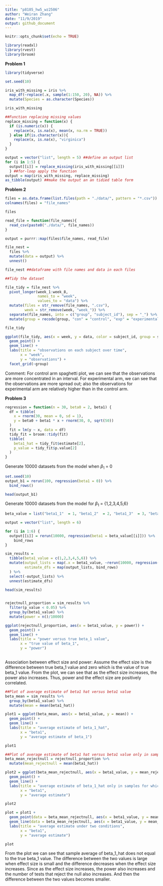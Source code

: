 ```yaml
---
title: "p8105_hw5_wz2506"
author: "Weiran Zhang"
date: "11/9/2019"
output: github_document
---
```


```r
knitr::opts_chunk$set(echo = TRUE)
```

```r

library(readxl)
library(rvest)
library(broom)

```

**Problem 1**

```r
library(tidyverse)

set.seed(10)

iris_with_missing = iris %>% 
  map_df(~replace(.x, sample(1:150, 20), NA)) %>%
  mutate(Species = as.character(Species))

iris_with_missing

```

```r
##Function replacing missing values
replace_missing = function(x) {
  if (is.numeric(x)) {
    replace(x, is.na(x), mean(x, na.rm = TRUE))
  } else if(is.character(x)){
    replace(x, is.na(x), "virginica")
  }
}

```

```r

output = vector("list", length = 5) ##define an output list
for (i in 1:5) {
  output[[i]] = replace_missing(iris_with_missing[[i]])
  } ##for-loop apply the function
output = map(iris_with_missing, replace_missing)
as_tibble(output) ##make the output an an tidied table form

```

**Problem 2**

```r

files = as.data.frame(list.files(path = "./data/", pattern = "*.csv"))
colnames(files) = "file_names"

files

```

```r

read_file = function(file_names){
  read_csv(paste0("./data/", file_names))
}

output = purrr::map(files$file_names, read_file)

file_nest = 
  files %>%
  mutate(data = output) %>%
  unnest()

file_nest ##dataframe with file names and data in each files

```

```r
##Tidy the dataset

file_tidy = file_nest %>%
  pivot_longer(week_1:week_8,
               names_to = "week",
               values_to = "data") %>%
  mutate(files = str_remove(file_names, ".csv"),
         week = str_remove(week, "week_")) %>%
  separate(file_names, into = c("group", "subject_id"), sep = "_") %>%
  mutate(group = recode(group, "con" = "control", "exp" = "experimental")) 

file_tidy

```

```r

ggplot(file_tidy, aes(x = week, y = data, color = subject_id, group = subject_id)) +
  geom_point() +
  geom_line() +
  labs(title = "observations on each subject over time",
       x = "week",
       y = "observations") +
  facet_grid(~group)

```

Comment: For control arm spaghetti plot, we can see that the observations are more concentrated in an interval. For experimental arm, we can see that the observations are more spread out; also the observations for experimental arm are relatively higher than in the control arm.

**Problem 3**

```r

regression = function(n = 30, beta0 = 2, beta1) {
  df = tibble(
    x = rnorm(30, mean = 0, sd = 1),
    y = beta0 + beta1 * x + rnorm(30, 0, sqrt(50))
  )
  fit = lm(y ~ x, data = df)
  tidy_fit = broom::tidy(fit)
  tibble(
    beta1_hat = tidy_fit$estimate[2],
    p_value = tidy_fit$p.value[2]
  )
}
```

Generate 10000 datasets from the model when $\beta_1$ = 0
```r

set.seed(10)
output_b1 = rerun(100, regression(beta1 = 0)) %>%
  bind_rows()

head(output_b1)

```

Generate 10000 datasets from the model for $\beta_1$ = {1,2,3,4,5,6}
```r

beta_value = list("beta1_1"  = 1, "beta1_2"  = 2, "beta1_3"  = 3, "beta1_4"  = 4, "beta1_5"  = 5, "beta1_6"  = 6)

output = vector("list", length = 6)

for (i in 1:6) {
  output[[i]] = rerun(10000, regression(beta1 = beta_value[[i]])) %>%
    bind_rows
}

```

```r

sim_results = 
  tibble(beta1_value = c(1,2,3,4,5,6)) %>%
  mutate(output_lists = map(.x = beta1_value, ~rerun(10000, regression(beta1 = .x))),
         estimate_dfs = map(output_lists, bind_rows) 
  ) %>%
  select(-output_lists) %>%
  unnest(estimate_dfs)

head(sim_results)
  
```

```r

rejectnull_proportion = sim_results %>%
  filter(p_value < 0.05) %>%
  group_by(beta1_value) %>%
  mutate(power = n()/10000)

ggplot(rejectnull_proportion, aes(x = beta1_value, y = power)) +
  geom_point() +
  geom_line() +
  labs(title = "power versus true beta_1 value",
       x = "true value of beta_1",
       y = "power")
  
```

Association between effect size and power: Assume the effect size is the difference between true beta_1 value and zero which is the value of true beta_1 value. From the plot, we can see that as the effect size increases, the power also increases. Thus, power and the effect size are positively correlated.

```r
##Plot of average estimate of beta1 hat versus beta1 value
beta_mean = sim_results %>%
  group_by(beta1_value) %>%
  mutate(mean = mean(beta1_hat))

plot1 = ggplot(beta_mean, aes(x = beta1_value, y = mean)) +
  geom_point() +
  geom_line() +
  labs(title = "average estimate of beta_1_hat",
       x = "beta1",
       y = "average estimate of beta_1")

plot1

```

```r
##Plot of average estimate of beta1 hat versus beta1 value only in sample for which null was rejected
beta_mean_rejectnull = rejectnull_proportion %>%
  mutate(mean_rejectnull = mean(beta1_hat))

plot2 = ggplot(beta_mean_rejectnull, aes(x = beta1_value, y = mean_rejectnull)) +
  geom_point() +
  geom_line() +
  labs(title = "average estimate of beta_1_hat only in samples for which the null was rejected",
       x = "beta1",
       y = "average estimate")

plot2

```

```r

plot = plot1 + 
  geom_point(data = beta_mean_rejectnull, aes(x = beta1_value, y = mean_rejectnull), color = "blue") +
  geom_line(data = beta_mean_rejectnull, aes(x = beta1_value, y = mean_rejectnull), color = "blue") +
  labs(title = "average estimate under two conditions",
       x = "beta1",
       y = "average estimate")

plot

```

From the plot we can see that sample average of beta_1_hat does not equal to the true beta_1 value. The difference between the two values is large when effect size is small and the difference decreases when the effect size increases. Since as the effect size increases, the power also increases and the number of tests that reject the null also increases. And then the difference between the two values becomes smaller. 